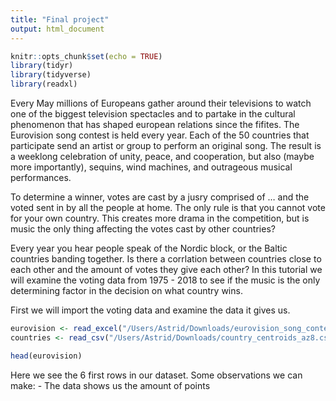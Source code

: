 ```yaml
---
title: "Final project"
output: html_document
---
```


```r
knitr::opts_chunk$set(echo = TRUE)
library(tidyr)
library(tidyverse)
library(readxl)
```

Every May millions of Europeans gather around their televisions to watch one of the biggest television spectacles and to partake in the cultural phenomenon that has shaped european relations since the fifites. The Eurovision song contest is held every year. Each of the 50 countries that participate send an artist or group to perform an original song. The result is a weeklong celebration of unity, peace, and cooperation, but also (maybe more importantly), sequins, wind machines, and outrageous musical performances. 

To determine a winner, votes are cast by a jusry comprised of ... and the voted sent in by all the people at home. The only rule is that you cannot vote for your own country. This creates more drama in the competition, but is music the only thing affecting the votes cast by other countries?

Every year you hear people speak of the Nordic block, or the Baltic countries banding together. Is there a corrlation between countries close to each other and the amount of votes they give each other? 
In this tutorial we will examine the voting data from 1975 - 2018 to see if the music is the only determining factor in the decision on what country wins. 

First we will import the voting data and examine the data it gives us.
```r

eurovision <- read_excel("/Users/Astrid/Downloads/eurovision_song_contest_1975_2018v2.xlsx")
countries <- read_csv("/Users/Astrid/Downloads/country_centroids_az8.csv")

head(eurovision)
```

Here we see the 6 first rows in our dataset. 
Some observations we can make:
 - The data shows us the amount of points 
